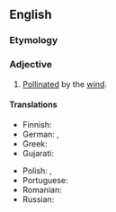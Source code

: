==English==

===Etymology===
{{confix|en|anemo|philous}}

===Adjective===
{{en-adj|-}}

# {{lb|en|botany}} [[pollinated|Pollinated]] by the [[wind]].
#: {{syn|en|anemogamous}}

====Translations====
{{trans-top|pollinated by the wind}}
* Finnish: {{t|fi|tuulipölytteinen}}
* German: {{t|de|anemophil}}, {{t|de|anemogam}}
* Greek: {{t+|el|αερόγαμος}}
* Gujarati: {{t|gu|પવનપરાગિત}}
{{trans-mid}}
* Polish: {{t|pl|wiatropylny}}, {{t|pl|anemogamiczny}}
* Portuguese: {{t|pt|anemófilo}}
* Romanian: {{t+|ro|anemofil}}
* Russian: {{t+|ru|анемофи́льный}}
{{trans-bottom}}